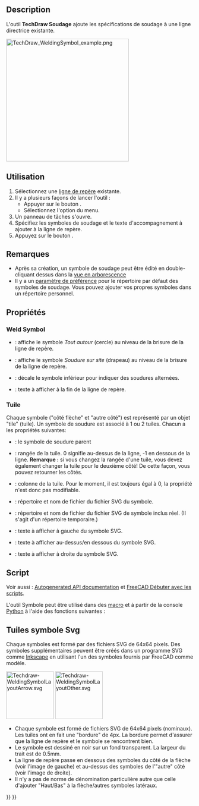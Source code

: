 <languages/>

{{Docnav/fr
|[[TechDraw_ShowAll/fr|Montrer tout]]
|[[TechDraw_SurfaceFinishSymbols/fr|Symbole de finition de surface]]
|[[TechDraw_Workbench/fr|Atelier TechDraw]]
|IconL=TechDraw_ShowAll.svg
|IconR=TechDraw_SurfaceFinishSymbols.svg
|IconC=Workbench_TechDraw.svg
}}

{{GuiCommand/fr
|Name=TechDraw WeldSymbol
|Name/fr=TechDraw Soudage
|MenuLocation=TechDraw → Symboles → Insérer des informations de soudage
|Workbenches=[[TechDraw_Workbench/fr|TechDraw]]
|Version=0.19
|SeeAlso=[[TechDraw_LeaderLine/fr|TechDraw Ligne de repère]]
}}

==Description== 

L'outil '''TechDraw Soudage''' ajoute les spécifications de soudage à une ligne directrice existante.

[[Image:TechDraw_WeldingSymbol_example.png|330px]]
{{Caption|Spécification de soudage ajoutée à une ligne de repère}}

<span id="Usage"></span>
==Utilisation== 

# Sélectionnez une [[TechDraw_LeaderLine/fr|ligne de repère]] existante.
# Il y a plusieurs façons de lancer l'outil :
#* Appuyer sur le bouton {{Button|[[Image:TechDraw_WeldSymbol.svg|16px]] [[TechDraw_WeldSymbol/fr|Insérer des informations de soudage]]}}.
#* Sélectionnez l'option {{MenuCommand|TechDraw → Symboles → [[Image:TechDraw_WeldSymbol.svg|16px]] Insérer des informations de soudage}} du menu.
# Un panneau de tâches s'ouvre.
# Spécifiez les symboles de soudage et le texte d'accompagnement à ajouter à la ligne de repère.
# Appuyez sur le bouton {{Button|OK}}.

<span id="Notes"></span>
==Remarques==

* Après sa création, un symbole de soudage peut être édité en double-cliquant dessus dans la [[Tree_view/fr|vue en arborescence]]
* Il y a un [[TechDraw_Preferences/fr|paramètre de préférence]] pour le répertoire par défaut des symboles de soudage. Vous pouvez ajouter vos propres symboles dans un répertoire personnel.

<span id="Properties"></span>
==Propriétés== 

===Weld Symbol===

* {{PropertyData|All Around}} : affiche le symbole ''Tout autour'' (cercle) au niveau de la brisure de la ligne de repère.
* {{PropertyData|Field Weld}} : affiche le symbole ''Soudure sur site'' (drapeau) au niveau de la brisure de la ligne de repère.
* {{PropertyData|Alternate Weld}} : décale le symbole inférieur pour indiquer des soudures alternées.
* {{PropertyData|Tail Text}} : texte à afficher à la fin de la ligne de repère.

<span id="Tile"></span>
===Tuile===

Chaque symbole ("côté flèche" et "autre côté") est représenté par un objet "tile" (tuile). Un symbole de soudure est associé à 1 ou 2 tuiles. Chacun a les propriétés suivantes:
* {{PropertyData|Parent Tile}} : le symbole de soudure parent
* {{PropertyData|Tile Row}} : rangée de la tuile. 0 signifie au-dessus de la ligne, -1 en dessous de la ligne. '''Remarque :''' si vous changez la rangée d'une tuile, vous devez également changer la tuile pour le deuxième côté! De cette façon, vous pouvez retourner les côtés.
* {{PropertyData|Tile Column}} : colonne de la tuile. Pour le moment, il est toujours égal à 0, la propriété n'est donc pas modifiable.
* {{PropertyData|Symbol File}} : répertoire et nom de fichier du fichier SVG du symbole.
* {{PropertyData|Symbol Included}} : répertoire et nom de fichier du fichier SVG de symbole inclus réel. (Il s'agit d'un répertoire temporaire.)
* {{PropertyData|Left Text}} : texte à afficher à gauche du symbole SVG.
* {{PropertyData|Center Text}} : texte à afficher au-dessus/en dessous du symbole SVG.
* {{PropertyData|Right Text}} : texte à afficher à droite du symbole SVG.

<span id="Scripting"></span>
==Script== 

Voir aussi : [https://freecad.github.io/SourceDoc/ Autogenerated API documentation] et [[FreeCAD_Scripting_Basics/fr|FreeCAD Débuter avec les scripts]].

L'outil Symbole peut être utilisé dans des [[Macros/fr|macro]] et à partir de la console [[Python/fr|Python]] à l'aide des fonctions suivantes :

{{Code|code=
symbolName = "DrawWeldSymbol001")
symbolType = "TechDraw::DrawWeldSymbol"
App.activeDocument().addObject(symbolType, symbolName)
App.activeDocument().Page.addView(App.activeDocument().DrawWeldSymbol001)
App.activeDocument().DrawWeldSymbol001.Leader = myLeader
App.activeDocument().DrawWeldSymbol001.AllAround = True
App.activeDocument().DrawWeldSymbol001.FieldWeld = True
App.activeDocument().DrawWeldSymbol001.AlternatingWeld = True
App.activeDocument().DrawWeldSymbol001.TailText = "process text"

tileName = "DrawTileWeld001"
tileType = "TechDraw::DrawTileWeld"
App.activeDocument().addObject(tileType, tileName)
App.activeDocument().DrawTileWeld001.TileParent = App.activeDocument().DrawWeldSymbol001
App.activeDocument().DrawTileWeld001.TileRow = 0
App.activeDocument().DrawTileWeld001.TileColumn = 0
App.activeDocument().DrawTileWeld001.SymbolFile = fullPathToMySvgFile
App.activeDocument().DrawTileWeld001.LeftText = "left text"
App.activeDocument().DrawTileWeld001.RightText = "right text"
App.activeDocument().DrawTileWeld001.CenterText = "center text"
}}

<span id="Svg_Symbol_Tiles"></span>
==Tuiles symbole Svg== 

Chaque symboles est formé par des fichiers SVG de 64x64 pixels. Des symboles supplémentaires peuvent être créés dans un programme SVG comme [https://fr.wikipedia.org/wiki/Inkscape Inkscape] en utilisant l'un des symboles fournis par FreeCAD comme modèle.

[[File:Techdraw-WeldingSymbolLayoutArrow.svg|128px]]
[[File:Techdraw-WeldingSymbolLayoutOther.svg|128px]]

* Chaque symbole est formé de fichiers SVG de 64x64 pixels (nominaux). Les tuiles ont en fait une "bordure" de 4px. La bordure permet d'assurer que la ligne de repère et le symbole se rencontrent bien.
* Le symbole est dessiné en noir sur un fond transparent. La largeur du trait est de 0.5mm.
* La ligne de repère passe en dessous des symboles du côté de la flèche (voir l'image de gauche) et au-dessus des symboles de l'"autre" côté (voir l'image de droite).
* Il n'y a pas de norme de dénomination particulière autre que celle d'ajouter "Haut/Bas" à la flèche/autres symboles latéraux.


{{Docnav/fr
|[[TechDraw_ShowAll/fr|Montrer tout]]
|[[TechDraw_SurfaceFinishSymbols/fr|Symbole de finition de surface]]
|[[TechDraw_Workbench/fr|Atelier TechDraw]]
|IconL=TechDraw_ShowAll.svg
|IconR=TechDraw_SurfaceFinishSymbols.svg
|IconC=Workbench_TechDraw.svg
}}

{{TechDraw Tools navi{{#translation:}}}}
{{Userdocnavi{{#translation:}}}}